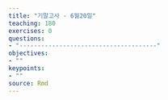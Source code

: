 ```yaml
---
title: "기말고사 - 6월20일"
teaching: 180
exercises: 0
questions:
- "--------------------------------------"
objectives:
- ""
keypoints:
- ""
source: Rmd
---
```


